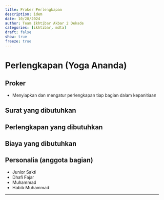```yaml
---
title: Proker Perlengkapan
description: idem
date: 10/20/2024
author: Team Ikhtibar Akbar 2 Dekade
categories: [ikhtibar, mdta]
draft: false
show: true
freeze: true
---
```


# Perlengkapan (Yoga Ananda)

## Proker

* Menyiapkan dan mengatur perlengkapan tiap bagian dalam kepanitiaan

## Surat yang dibutuhkan

## Perlengkapan yang dibutuhkan

## Biaya yang dibutuhkan

## Personalia (anggota bagian)

* Junior Sakti 
* Dhafi Fajar 
* Muhammad 
* Habib Muhammad

----------
